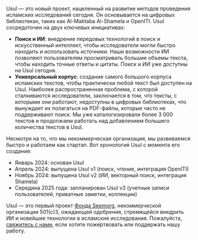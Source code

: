 Usul — это новый проект, нацеленный на развитие методов проведения исламских исследований сегодня. Он основывается на цифровых библиотеках, таких как Al-Maktaba Al-Shamela и OpenITI. Usul сосредоточен на двух ключевых инициативах:

- **Поиск и ИИ**: внедрение передовых технологий в поиск и искусственный интеллект, чтобы исследователи могли быстро находить и использовать источники. Наши возможности ИИ позволяют пользователям просматривать большие объемы текста, чтобы находить точные ответы и цитаты. Поиск и ИИ уже доступны на Usul сегодня.
- **Универсальный корпус**: создание самого большого корпуса исламских текстов, чтобы практически любой текст был доступен на Usul. Наиболее распространенная проблема, с которой сталкиваются исследователи, заключается в том, что тексты, с которыми они работают, недоступны в цифровых библиотеках, что вынуждает их полагаться на PDF-файлы, которые часто не поддерживают поиск. Мы уже каталогизировали более 3 000 текстов и продолжаем работать над добавлением большего количества текстов в Usul.

Несмотря на то, что мы некоммерческая организация, мы развиваемся быстро и работаем как стартап. Вот хронология Usul с момента его создания:

- Январь 2024: основан Usul
- Апрель 2024: выпущена Usul v1 (поиск, чтение, интеграция OpenITI)
- Ноябрь 2024: выпущена Usul v2 (ИИ, векторный поиск, интеграция Shamela)
- Середина 2025 года: запланирован Usul v3 (учетные записи пользователей, приватные заметки, коллекции)

Usul — это первый проект <a href="https://digitalseem.org" target="_blank">Фонда Seemorg</a>, некоммерческой организации 501(c)3, ожидающей одобрения, стремящейся внедрить ИИ и новейшие технологии в исламские исследования. Пожалуйста, <a href="mailto:contact@digitalseem.org" target="_blank">свяжитесь с нами</a>, если хотите пожертвовать или поддержать нашу работу.
